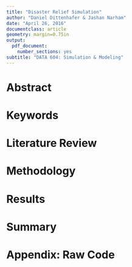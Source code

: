 ```yaml
---
title: "Disaster Relief Simulation"
author: "Daniel Dittenhafer & Jashan Narham"
date: "April 26, 2016"
documentclass: article 
geometry: margin=0.75in
output: 
  pdf_document:
    number_sections: yes
subtitle: "DATA 604: Simulation & Modeling"
---
```


# Abstract

# Keywords

# Literature Review

# Methodology

# Results

# Summary

# Appendix: Raw Code

